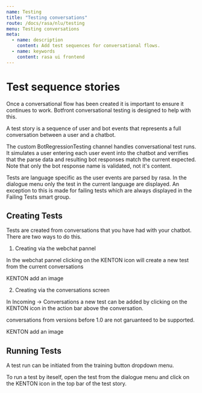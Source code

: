 ```yaml
---
name: Testing
title: "Testing conversations"
route: /docs/rasa/nlu/testing
menu: Testing conversations
meta:
  - name: description
    content: Add test sequences for conversational flows.
  - name: keywords
    content: rasa ui frontend
---
```


# Test sequence stories

Once a conversational flow has been created it is important to ensure it continues to work. Botfront conversational testing is designed to help with this.

A test story is a sequence of user and bot events that represents a full conversation between a user and a chatbot. 

The custom BotRegressionTesting channel handles conversational test runs. It simulates a user entering each user event into the chatbot and verrifies that the parse data and resulting bot responses match the current expected.
Note that only the bot response name is validated, not it's content.

Tests are language specific as the user events are parsed by rasa. In the dialogue menu only the test in the current language are displayed. An exception to this is made for failing tests which are always displayed in the Failing Tests smart group.

## Creating Tests

Tests are created from conversations that you have had with your chatbot. There are two ways to do this.

1. Creating via the webchat pannel

In the webchat pannel clicking on the KENTON icon will create a new test from the current conversations

KENTON add an image

2. Creating via the conversations screen 

In Incoming -> Conversations a new test can be added by clicking on the KENTON icon in the action bar above the conversation.

conversations from versions before 1.0 are not garuanteed to be supported.

KENTON add an image

## Running Tests

A test run can be initiated from the training button dropdown menu.

To run a test by iteself, open the test from the dialogue menu and click on the KENTON icon in the top bar of the test story.


